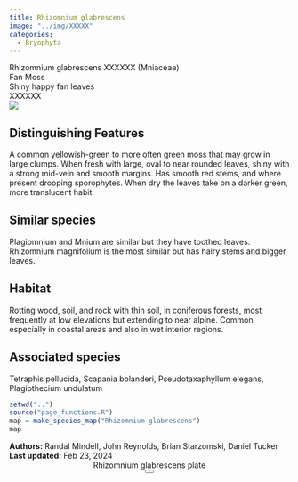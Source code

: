 ```yaml
---
title: Rhizomnium glabrescens
image: "../img/XXXXX"
categories:
  - Bryophyta
---
```


<div class="info-panel">
 <div class="info-top">
  <div class="taxon-scientific"><span class="taxon-name">Rhizomnium glabrescens</span> <span class="taxon-authority">XXXXXX</span> <span class="taxon-family">(Mniaceae)</span></div>
  <div class="taxon-common">Fan Moss</div>
 </div>
 <div class="info-bottom">
  <div class="taxon-qnd">Shiny happy fan leaves </div>
  <div class="taxon-abundance">XXXXXX</div>
 </div>
</div>
<div class="imerss-content-frame">
 <div class="imerss-image-header">
  <div class="imerss-image-holder imerss-column-left" data-toggle="tooltip" style="background-image: url(../img/XXXXX)" title="XXXXX">
  </div>

  <div class="imerss-image-holder imerss-column-right" data-toggle="tooltip" style="background-image: url(../img/XXXXX)" title="XXXXX">
  </div>
 
 </div>
 <div class="imerss-content-lower">
  <div class="imerss-column-left">
  <div class="tab-microscope" data-micromodal-trigger="modal-plate">
  <img src="../img/bryo guide microscope.png"/>
  </div>

<h2>Distinguishing Features</h2>

A common yellowish-green to more often green moss that may grow in large clumps. When fresh with large, oval to near rounded leaves, shiny with a strong mid-vein and smooth margins. Has smooth red stems, and where present drooping sporophytes. When dry the leaves take on a darker green, more translucent habit. 

<h2>Similar species</h2>

Plagiomnium and Mnium are similar but they have toothed leaves. Rhizomnium magnifolium is the most similar but has hairy stems and bigger leaves.

<h2>Habitat</h2>

Rotting wood, soil, and rock with thin soil, in coniferous forests, most frequently at low elevations but extending to near alpine. Common especially in coastal areas and also in wet interior regions.

<h2>Associated species</h2>

Tetraphis pellucida, Scapania bolanderi, Pseudotaxaphyllum elegans, Plagiothecium undulatum
</div>

<div class="imerss-column-right">

<div class="imerss-image-holder imerss-column-right" data-toggle="tooltip" style="background-image: url(../img/XXXXX)" title="XXXXX">
</div>

<div class="imerss-map-holder">
```r
setwd("..")
source("page_functions.R")
map = make_species_map("Rhizomnium glabrescens")
map
```
</div>

</div>

</div>
</div>

<div class="taxon-footer">
 <div class="taxon-authors"><b>Authors:</b> <span>Randal Mindell, John Reynolds, Brian Starzomski, Daniel Tucker</span></div>
 <div class="taxon-update"><b>Last updated:</b> <span>Feb 23, 2024</span></div>
</div>

<div class="modal micromodal-slide" id="modal-plate" aria-hidden="true">
 <div class="modal__overlay" tabindex="-1" data-micromodal-close>
  <div class="modal__container" role="dialog" aria-modal="true" aria-labelledby="modal-plate-title" >
   <header class="modal__header">
   <div class="modal__title" id="modal-plate-title">
  Rhizomnium glabrescens plate
   </div>
   <button class="modal__close" aria-label="Close" data-micromodal-close></button>
   </header>
  <div class="modal__content" id="modal-plate-content">
   <div class="imerss-image-holder" data-toggle="tooltip" style="background-image: url(../img/XXXXX)" title="XXXXX">
  </div>
  </div>
  </div>
 </div>
</div>

<script src="../js/micromodal.min.js"></script>
<link href="../css/style-taxon.css" rel="stylesheet">
<link href="../css/micromodal.css" rel="stylesheet">

<script>
MicroModal.init();
</script>

